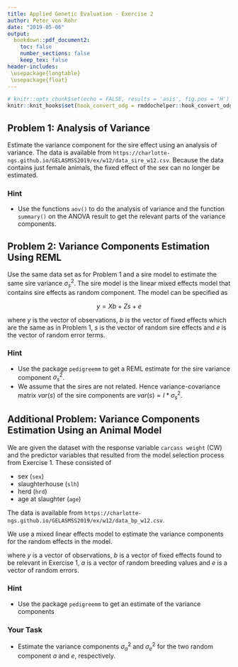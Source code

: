 ```yaml
---
title: Applied Genetic Evaluation - Exercise 2
author: Peter von Rohr
date: "2019-05-06"
output:
  bookdown::pdf_document2:
    toc: false
    number_sections: false
    keep_tex: false
header-includes:
 \usepackage{longtable}
 \usepackage{float}
---
```


```r
# knitr::opts_chunk$set(echo = FALSE, results = 'asis', fig.pos = 'H')
knitr::knit_hooks$set(hook_convert_odg = rmddochelper::hook_convert_odg)
```

## Problem 1: Analysis of Variance
Estimate the variance component for the sire effect using an analysis of variance. The data is available from `https://charlotte-ngs.github.io/GELASMSS2019/ex/w12/data_sire_w12.csv`. Because the data contains just female animals, the fixed effect of the sex can no longer be estimated. 


### Hint
* Use the functions `aov()` to do the analysis of variance and the function `summary()` on the ANOVA result to get the relevant parts of the variance components.



## Problem 2: Variance Components Estimation Using REML
Use the same data set as for Problem 1 and a sire model to estimate the same sire variance $\sigma_s^2$. The sire model is the linear mixed effects model that contains sire effects as random component. The model can be specified as 

$$y = Xb + Zs + e$$

where $y$ is the vector of observations, $b$ is the vector of fixed effects which are the same as in Problem 1, $s$ is the vector of random sire effects and $e$ is the vector of random error terms. 

### Hint 
* Use the package `pedigreemm` to get a REML estimate for the sire variance component $\sigma_s^2$. 
* We assume that the sires are not related. Hence variance-covariance matrix $var(s)$ of the sire components are $var(s) = I * \sigma_s^2$. 



## Additional Problem: Variance Components Estimation Using an Animal Model
We are given the dataset with the response variable `carcass weight` (CW) and the predictor variables that resulted from the model selection process from Exercise 1. These consisted of

* sex (`sex`)
* slaughterhouse (`slh`)
* herd (`hrd`)
* age at slaughter (`age`)

The data is available from `https://charlotte-ngs.github.io/GELASMSS2019/ex/w12/data_bp_w12.csv`. 

We use a mixed linear effects model to estimate the variance components for the random effects in the model.

\begin{equation}
y = Xb + Za + e
\end{equation}

where $y$ is a vector of observations, $b$ is a vector of fixed effects found to be relevant in Exercise 1, $a$ is a vector of random breeding values and $e$ is a vector of random errors. 


### Hint
* Use the package `pedigreemm` to get an estimate of the variance components


### Your Task
* Estimate the variance components $\sigma_a^2$ and $\sigma_e^2$ for the two random component $a$ and $e$, respectively.


